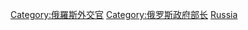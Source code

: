 {{Commonscat|Foreign ministers of Russia}}

[[Category:俄羅斯外交官|Category:俄羅斯外交官]]
[[Category:俄罗斯政府部长|Category:俄罗斯政府部长]]
[[Category:各國外交首長|Russia]]